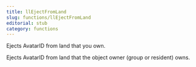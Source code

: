 ```yaml
---
title: llEjectFromLand
slug: functions/llEjectFromLand
editorial: stub
category: functions
---
```


<LSLFunction name="llEjectFromLand"/>

Ejects AvatarID from land that you own.

Ejects AvatarID from land that the object owner (group or resident) owns.
